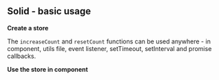 



<Meta title="Solid/Basic usage" parameters={defaultDocParams()} />

<Installation packages="solid-gstatem" />

## Solid - basic usage

**Create a store**

The `increaseCount` and `resetCount` functions can be used anywhere - in component, utils file, event listener, setTimeout, setInterval and promise callbacks.

<CodeView
	componentName="Store"
	jsContent={StoreJsContent}
	tsContent={StoreTsContent}
/>

**Use the store in component**

<CodeView
	componentName="SolidBasicUsage"
	jsContent={ComponentJsContent}
	tsContent={ComponentTsContent}
/>
